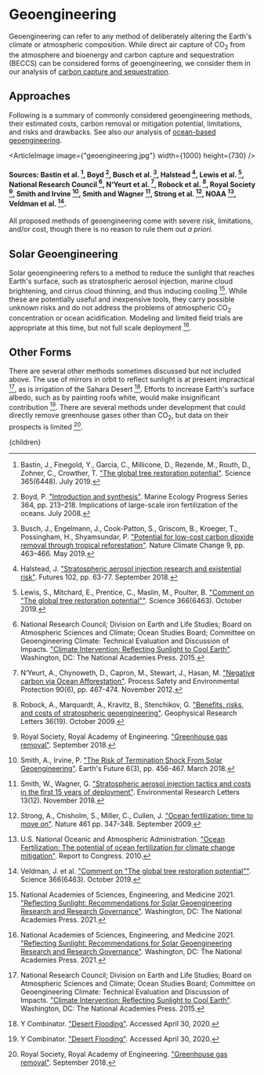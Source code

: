 



# Geoengineering

Geoengineering can refer to any method of deliberately altering the Earth's climate or atmospheric composition. While direct air capture of CO<sub>2</sub> from the atmosphere and bioenergy and carbon capture and sequestration (BECCS) can be considered forms of geoengineering, we consider them in our analysis of [carbon capture and sequestration](http://urbancruiseship.org/solution/energy/ccs).

## Approaches
Following is a summary of commonly considered geoengineering methods, their estimated costs, carbon removal or mitigation potential, limitations, and risks and drawbacks. See also our analysis of [ocean-based geoengineering](http://urbancruiseship.org/solution/oceans/ocean_geoeng).

<ArticleImage image={"geoengineering.jpg"} width={1000} height={730} />
#### Sources: Bastin et al. [^1], Boyd [^2], Busch et al. [^3], Halstead [^5], Lewis et al. [^7], National Research Council [^10], N‘Yeurt et al. [^12], Robock et al. [^15], Royal Society [^16], Smith and Irvine [^17], Smith and Wagner [^18], Strong et al. [^20], NOAA [^21], Veldman et al. [^22].

All proposed methods of geoengineering come with severe risk, limitations, and/or cost, though there is no reason to rule them out *a priori.*

<ReduceDeforestationAndAfforestationSolution />
<MineralBasedCarbonSequestrationSolution />

## Solar Geoengineering
Solar geoengineering refers to a method to reduce the sunlight that reaches Earth's surface, such as stratospheric aerosol injection, marine cloud brightening, and cirrus cloud thinning, and thus inducing cooling [^9]. While these are potentially useful and inexpensive tools, they carry possible unknown risks and do not address the problems of atmospheric CO<sub>2</sub> concentration or ocean acidification. Modeling and limited field trials are appropriate at this time, but not full scale deployment [^9].

<ResearchSolarGeoengineeringSolution />

## Other Forms
There are several other methods sometimes discussed but not included above. The use of mirrors in orbit to reflect sunlight is at present impractical [^10], as is irrigation of the Sahara Desert [^24]. Efforts to increase Earth's surface albedo, such as by painting roofs white, would make insignificant contribution [^24]. There are several methods under development that could directly remove greenhouse gases other than CO<sub>2</sub>, but data on their prospects is limited [^16].

[^1]: Bastin, J., Finegold, Y., Garcia, C., Millicone, D., Rezende, M., Routh, D., Zohner, C., Crowther, T. ["The global tree restoration potential"](https://science.sciencemag.org/content/365/6448/76.abstract). Science 365(6448). July 2019.

[^2]: Boyd, P. ["Introduction and synthesis"](https://www.int-res.com/articles/theme/m364ThemeSection.pdf). Marine Ecology Progress Series 364, pp. 213–218. Implications of large-scale iron fertilization of the oceans. July 2008.

[^3]: Busch, J., Engelmann, J., Cook-Patton, S., Griscom, B., Kroeger, T., Possingham, H., Shyamsundar, P. ["Potential for low-cost carbon dioxide removal through tropical reforestation"](https://www.nature.com/articles/s41558-019-0485-x). Nature Climate Change 9, pp. 463–466. May 2019.

[^4]: Gislason, S. R. et al. ["Mineral sequestration of carbon dioxide in basalt: A pre-injection overview of the CarbFix project"](https://www.sciencedirect.com/science/article/abs/pii/S1750583609001698). International Journal of Greenhouse Gas Control 4(3), pp. 537-545. May 2010.

[^5]: Halstead, J. ["Stratospheric aerosol injection research and existential risk"](https://www.sciencedirect.com/science/article/abs/pii/S0016328717301131). Futures 102, pp. 63-77. September 2018.

[^6]: Legal Information Institute. ["26 U.S. Code § 45Q - Credit for carbon oxide sequestration"](https://www.law.cornell.edu/uscode/text/26/45Q). Accessed September 13, 2022.

[^7]: Lewis, S., Mitchard, E., Prentice, C., Maslin, M., Poulter, B. ["Comment on "The global tree restoration potential""](https://science.sciencemag.org/content/366/6463/eaaz0388). Science 366(6463). October 2019.

[^8]: National Academies of Sciences, Engineering, and Medicine. [*Negative Emissions Technologies and Reliable Sequestration.*](https://nap.nationalacademies.org/catalog/25259/negative-emissions-technologies-and-reliable-sequestration-a-research-agenda) 2019.

[^9]: National Academies of Sciences, Engineering, and Medicine 2021. ["Reflecting Sunlight: Recommendations for Solar Geoengineering Research and Research Governance"](https://doi.org/10.17226/25762). Washington, DC: The National Academies Press. 2021.

[^10]: National Research Council; Division on Earth and Life Studies; Board on Atmospheric Sciences and Climate; Ocean Studies Board; Committee on Geoengineering Climate: Technical Evaluation and Discussion of Impacts. ["Climate Intervention: Reflecting Sunlight to Cool Earth"](https://www.nap.edu/catalog/18988/climate-intervention-reflecting-sunlight-to-cool-earth). Washington, DC: The National Academies Press. 2015.

[^11]: Neuberger, J., Rudee, A., Leslie-Bole , H. ["7 Policy Proposals to Restore US Trees: How Do They Compare?"](https://www.wri.org/insights/us-policy-trees-natural-infrastructure). World Resources Institute. May 2021.

[^12]: N‘Yeurt, A., Chynoweth, D., Capron, M., Stewart, J., Hasan, M. ["Negative carbon via Ocean Afforestation"](https://www.sciencedirect.com/science/article/abs/pii/S0957582012001206). Process Safety and Environmental Protection 90(6), pp. 467-474. November 2012.

[^13]: Oxford Martin School. ["Oxford Principles of Geoengineering"](http://www.geoengineering.ox.ac.uk/www.geoengineering.ox.ac.uk/oxford-principles/principles/). 2018.

[^14]: Preston, C. J. ["Ethics and Geoengineering: Reviewing the Moral Issues Raised by Solar Radiation Management and Carbon Dioxide Removal"](https://wires.onlinelibrary.wiley.com/doi/abs/10.1002/wcc.198). Wiley Interdisciplinary Reviews: Climate Change 4(1), pp. 23-37. January 2013.

[^15]: Robock, A., Marquardt, A., Kravitz, B., Stenchikov, G. ["Benefits, risks, and costs of stratospheric geoengineering"](https://agupubs.onlinelibrary.wiley.com/doi/10.1029/2009GL039209). Geophysical Research Letters 36(19). October 2009.

[^16]: Royal Society, Royal Academy of Engineering. ["Greenhouse gas removal"](https://royalsociety.org/topics-policy/projects/greenhouse-gas-removal/). September 2018.

[^17]: Smith, A., Irvine, P. ["The Risk of Termination Shock From Solar Geoengineering"](https://agupubs.onlinelibrary.wiley.com/doi/full/10.1002/2017EF000735). Earth's Future 6(3), pp. 456-467. March 2018.

[^18]: Smith, W., Wagner, G. ["Stratospheric aerosol injection tactics and costs in the first 15 years of deployment"](https://iopscience.iop.org/article/10.1088/1748-9326/aae98d/meta). Environmental Research Letters 13(12). November 2018.

[^19]: Solar Radiation Management Governance Initiative. ["Solar radiation management: the governance of research"](https://royalsociety.org/~/media/royal_society_content/policy/projects/solar-radiation-governance/des2391_srmgi%20report_web.pdf). Environmental Defense Fund, The Royal Society, TWAS. March 2011.

[^20]: Strong, A., Chisholm, S., Miller, C., Cullen, J. ["Ocean fertilization: time to move on"](https://www.nature.com/articles/461347a). Nature 461 pp. 347-348. September 2009.

[^21]: U.S. National Oceanic and Atmospheric Administration. ["Ocean Fertilization: The potential of ocean fertilization for climate change mitigation"](https://www.gc.noaa.gov/documents/2010_climate_fert_rept_Congress_final.pdf). Report to Congress. 2010.

[^22]: Veldman, J. et al. ["Comment on "The global tree restoration potential""](https://science.sciencemag.org/content/366/6463/eaay7976). Science 366(6463). October 2019.

[^23]: Waring, B., Neumann, M., Prentice, I. C., Adams, M., Smith, P., Siegert, M. ["Forests and Decarbonization – Roles of Natural and Planted Forests"](https://www.frontiersin.org/articles/10.3389/ffgc.2020.00058/full). Frontiers in Forests and Global Change. May 2020.

[^24]: Y Combinator. ["Desert Flooding"](http://carbon.ycombinator.com/desert-flooding/). Accessed April 30, 2020.

  <Article 
    focusAreaUrl={focusAreaUrl} 
    hierarchy={hierarchy} 
    site={site}
  >
    {children}
  </Article>